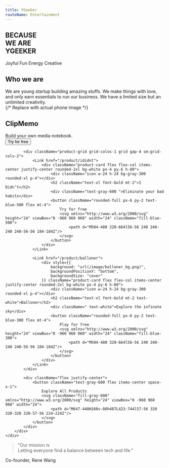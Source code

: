 ```yaml
---
title: YGeeker
routeName: Entertainment
---
```



<section className="flex justify-center">
	<div className="mb-10 flex h-[60vh] max-w-[900px] justify-start">
		<h1 className="mb-2 flex flex-col justify-center text-3xl font-bold leading-[0.6] text-slate-700 sm:min-w-[600px] sm:text-5xl">
			BECAUSE
			<br />
			WE ARE
			<br />
			YGEEKER
		</h1>
		<div className="flex justify-center space-x-4">
			<span className="text-blue-400">Joyful</span>
			<span className="text-blue-400">Fun</span>
			<span className="text-blue-400">Energy</span>
			<span className="text-blue-400">Creative</span>
		</div>
	</div>
</section>

<section className="mb-10 flex justify-center bg-blue-400 p-12 text-white">
	<div className="max-w-[900px] text-center">
		<h2 className="mb-4 text-3xl">Who we are</h2>
		<div>
			We are young startup building amazing stuffs. We make things with
			love, and only earn essentials to run our business. We have a
			limited size but an unlimited creativity.
		</div>
	</div>
</section>

<section className="flex justify-center py-12 mt-4">
	<div className="max-w-[900px] w-full px-4 sm:px-0">
		<div className="w-full product-showcase-container space-y-8">
			<div className="flex flex-col items-center space-y-4 rounded-2xl bg-white p-4">
				<div className="phone-mockup rounded-lg bg-gray-300 p-4">
					{/* Replace with actual phone image */}
				</div>
				<div className="flex items-center space-x-4">
					<div className="icon rounded-full bg-green-600 p-4"></div>
					<div className="flex flex-col items-start">
						<h2 className="text-xl font-bold">ClipMemo</h2>
						<div className="text-gray-600">
							Build your own media notebook.
						</div>
					</div>
				</div>
				<button className="text-blue-600 px-6 py-2">
					Try for free
				</button>
			</div>

    		<div className="product-grid grid-colos-1 grid gap-4 sm:grid-cols-2">
    			<Link href="/product/ididnt">
    				<div className="product-card flex flex-col items-center justify-center rounded-2xl bg-white px-4 py-6 h-80">
    					<div className="icon w-24 h-24 bg-gray-300 rounded-xl p-4"></div>
    					<h2 className="text-xl font-bold mt-2">I Didn’t</h2>
    					<div className="text-gray-600 ">Eliminate your bad habits</div>
    					<button className="rounded-full px-6 py-2 text-blue-500 flex mt-4">
    						Try for free
    						<svg xmlns="http://www.w3.org/2000/svg" height="24" viewBox="0 -960 960 960" width="24" className="fill-blue-500">
    							<path d="M504-480 320-664l56-56 240 240-240 240-56-56 184-184Z"/>
    						</svg>
    					</button>
    				</div>
    			</Link>

    			<Link href="/product/balloner">
    				<div style={{
    					background: "url(/image/balloner_bg.png)",
    					backgroundPositionY: "bottom",
    					backgroundSize: "cover"
    				}} className="product-card flex flex-col items-center justify-center rounded-2xl bg-white px-4 py-6 h-80">
    					<div className="icon w-24 h-24 bg-gray-300 rounded-xl p-4"></div>
    					<h2 className="text-xl font-bold mt-2 text-white">Balloner</h2>
    					<div className=" text-white">Explore the infinate sky</div>
    					<button className="rounded-full px-6 py-2 text-blue-300 flex mt-4">
    						Play for free
    						<svg xmlns="http://www.w3.org/2000/svg" height="24" viewBox="0 -960 960 960" width="24" className="fill-blue-300">
    							<path d="M504-480 320-664l56-56 240 240-240 240-56-56 184-184Z"/>
    						</svg>
    					</button>
    				</div>
    			</Link>
    		</div>

    		<div className="flex justify-center">
    			<button className="text-gray-600 flex items-center space-x-1">
    				Explore All Products
    				<svg className="fill-gray-600" xmlns="http://www.w3.org/2000/svg" height="24" viewBox="0 -960 960 960" width="24">
    					<path d="M647-440H160v-80h487L423-744l57-56 320 320-320 320-57-56 224-224Z"/>
    				</svg>
    			</button>
    		</div>
    	</div>
    </div>

</section>

<section className="mt-1 bg-white px-2 py-12 text-center sm:mt-4">
	<blockquote className="mb-4 text-2xl text-gray-600 sm:text-4xl">
		"Our mission is <br /> Letting everyone find a balance between tech and
		life."
	</blockquote>
	<div className="text-gray-500">Co-founder, Rene Wang</div>
</section>
